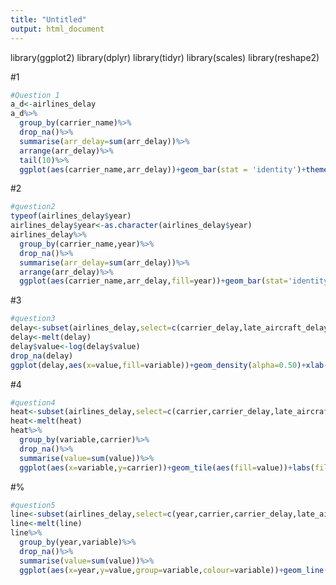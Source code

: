 ```yaml
---
title: "Untitled"
output: html_document
---
```


library(ggplot2)
library(dplyr)
library(tidyr)
library(scales)
library(reshape2)

#1

```r
#Question 1
a_d<-airlines_delay
a_d%>%
  group_by(carrier_name)%>%
  drop_na()%>%
  summarise(arr_delay=sum(arr_delay))%>%
  arrange(arr_delay)%>%
  tail(10)%>%
  ggplot(aes(carrier_name,arr_delay))+geom_bar(stat = 'identity')+theme(axis.text.x=element_text(angle=90,hjust=1,vjust=0.5)) #question

```

#2

```r
#question2
typeof(airlines_delay$year)
airlines_delay$year<-as.character(airlines_delay$year)
airlines_delay%>%
  group_by(carrier_name,year)%>%
  drop_na()%>%
  summarise(arr_delay=sum(arr_delay))%>%
  arrange(arr_delay)%>%
  ggplot(aes(carrier_name,arr_delay,fill=year))+geom_bar(stat='identity',position='stack')+theme(axis.text.x=element_text(angle=90,hjust=1,vjust=0.5)) 

```

#3

```r
#question3
delay<-subset(airlines_delay,select=c(carrier_delay,late_aircraft_delay,nas_delay,security_delay,weather_delay))
delay<-melt(delay)
delay$value<-log(delay$value)
drop_na(delay)
ggplot(delay,aes(x=value,fill=variable))+geom_density(alpha=0.50)+xlab('Log delay in mins')+labs(fill='delay_type')
```


#4

```r
#question4
heat<-subset(airlines_delay,select=c(carrier,carrier_delay,late_aircraft_delay,nas_delay,security_delay,weather_delay))
heat<-melt(heat)
heat%>%
  group_by(variable,carrier)%>%
  drop_na()%>%
  summarise(value=sum(value))%>%
  ggplot(aes(x=variable,y=carrier))+geom_tile(aes(fill=value))+labs(fill='sum_delay')+xlab('delay_type')

```


#%

```r
#question5
line<-subset(airlines_delay,select=c(year,carrier,carrier_delay,late_aircraft_delay,nas_delay,security_delay,weather_delay))
line<-melt(line)
line%>%
  group_by(year,variable)%>%
  drop_na()%>%
  summarise(value=sum(value))%>%
  ggplot(aes(x=year,y=value,group=variable,colour=variable))+geom_line()+geom_point()+ xlab("factor (year)") + ylab("sum_delay")

```

